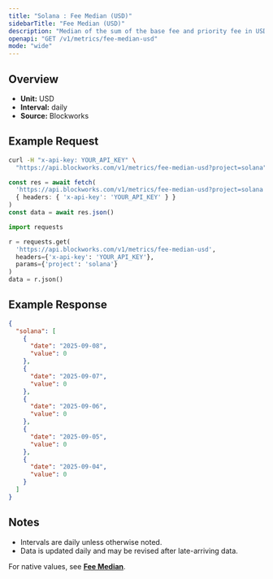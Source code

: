 ```yaml
---
title: "Solana : Fee Median (USD)"
sidebarTitle: "Fee Median (USD)"
description: "Median of the sum of the base fee and priority fee in USD that day"
openapi: "GET /v1/metrics/fee-median-usd"
mode: "wide"
---
```


## Overview

- **Unit:** USD
- **Interval:** daily
- **Source:** Blockworks

## Example Request

<CodeGroup>

```bash cURL
curl -H "x-api-key: YOUR_API_KEY" \
  "https://api.blockworks.com/v1/metrics/fee-median-usd?project=solana"
```

```typescript TypeScript
const res = await fetch(
  'https://api.blockworks.com/v1/metrics/fee-median-usd?project=solana',
  { headers: { 'x-api-key': 'YOUR_API_KEY' } }
)
const data = await res.json()
```

```python Python
import requests

r = requests.get(
  'https://api.blockworks.com/v1/metrics/fee-median-usd',
  headers={'x-api-key': 'YOUR_API_KEY'},
  params={'project': 'solana'}
)
data = r.json()
```

</CodeGroup>

## Example Response

```json
{
  "solana": [
    {
      "date": "2025-09-08",
      "value": 0
    },
    {
      "date": "2025-09-07",
      "value": 0
    },
    {
      "date": "2025-09-06",
      "value": 0
    },
    {
      "date": "2025-09-05",
      "value": 0
    },
    {
      "date": "2025-09-04",
      "value": 0
    }
  ]
}
```

## Notes
- Intervals are daily unless otherwise noted.
- Data is updated daily and may be revised after late-arriving data.


<Note>For native values, see **[Fee Median](./fee-median)**.</Note>